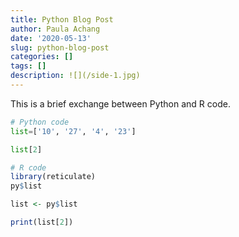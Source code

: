 ```yaml
---
title: Python Blog Post
author: Paula Achang
date: '2020-05-13'
slug: python-blog-post
categories: []
tags: []
description: ![](/side-1.jpg)
---
```


This is a brief exchange between Python and R code. 


```python
# Python code
list=['10', '27', '4', '23']

list[2]

```


```R
# R code
library(reticulate)
py$list

list <- py$list

print(list[2])
```


